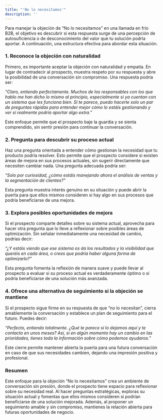 ```yaml
---
title: "'No lo necesitamos'"
description: ''
---
```


Para manejar la objeción de “No lo necesitamos” en una llamada en frío B2B, el objetivo es descubrir si esta respuesta surge de una percepción de autosuficiencia o de desconocimiento del valor que tu solución podría aportar. A continuación, una estructura efectiva para abordar esta situación.

### 1. Reconoce la objeción con naturalidad

Primero, es importante aceptar la objeción con naturalidad y empatía. En lugar de contradecir al prospecto, muestra respeto por su respuesta y abre la posibilidad de una conversación sin compromiso. Una respuesta podría ser:

*“Claro, entiendo perfectamente. Muchos de los responsables con los que hablo me han dicho lo mismo al principio, especialmente si ya cuentan con un sistema que les funciona bien. Si te parece, puedo hacerte solo un par de preguntas rápidas para entender mejor cómo lo estáis gestionando y ver si realmente podría aportar algo extra.”*

Este enfoque permite que el prospecto baje la guardia y se sienta comprendido, sin sentir presión para continuar la conversación.

### 2. Pregunta para descubrir su proceso actual

Haz una pregunta orientada a entender cómo gestionan la necesidad que tu producto podría resolver. Esto permite que el prospecto considere si existen áreas de mejora en sus procesos actuales, sin sugerir directamente que necesiten cambiar nada. Una pregunta adecuada podría ser:

*“Solo por curiosidad, ¿cómo estáis manejando ahora el análisis de ventas y la segmentación de clientes?”*

Esta pregunta muestra interés genuino en su situación y puede abrir la puerta para que ellos mismos consideren si hay algo en sus procesos que podría beneficiarse de una mejora.

### 3. Explora posibles oportunidades de mejora

Si el prospecto comparte detalles sobre su sistema actual, aprovecha para hacer otra pregunta que lo lleve a reflexionar sobre posibles áreas de optimización. Sin señalar inmediatamente una necesidad de cambio, podrías decir:

*“¿Y estáis viendo que ese sistema os da los resultados y la visibilidad que queréis en cada área, o crees que podría haber alguna forma de optimizarlo?”*

Esta pregunta fomenta la reflexión de manera suave y puede llevar al prospecto a evaluar si su proceso actual es verdaderamente óptimo o si podría beneficiarse de una solución más avanzada.

### 4. Ofrece una alternativa de seguimiento si la objeción se mantiene

Si el prospecto sigue firme en su respuesta de que “no lo necesitan”, cierra amablemente la conversación y establece un plan de seguimiento para el futuro. Puedes decir:

*“Perfecto, entiendo totalmente. ¿Qué te parece si lo dejamos aquí y te contacto en unos meses? Así, si en algún momento hay un cambio en las prioridades, tienes toda la información sobre cómo podemos ayudaros.”*

Este cierre permite mantener abierta la puerta para una futura conversación en caso de que sus necesidades cambien, dejando una impresión positiva y profesional.

### Resumen

Este enfoque para la objeción “No lo necesitamos” crea un ambiente de conversación sin presión, donde el prospecto tiene espacio para reflexionar sobre su necesidad real. Al hacer preguntas estratégicas, exploras su situación actual y fomentas que ellos mismos consideren si podrían beneficiarse de una solución mejorada. Además, al proponer un seguimiento amable y sin compromiso, mantienes la relación abierta para futuras oportunidades de negocio.

